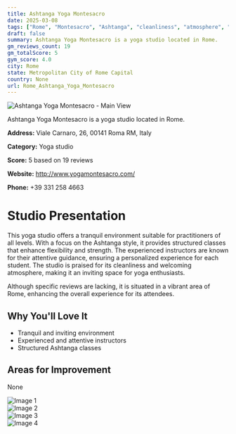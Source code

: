 ```yaml
---
title: Ashtanga Yoga Montesacro
date: 2025-03-08
tags: ["Rome", "Montesacro", "Ashtanga", "cleanliness", "atmosphere", "Rome"]  
draft: false
summary: Ashtanga Yoga Montesacro is a yoga studio located in Rome.
gm_reviews_count: 19
gm_totalScore: 5
gym_score: 4.0
city: Rome
state: Metropolitan City of Rome Capital
country: None
url: Rome_Ashtanga_Yoga_Montesacro
---
```


<div className="aspect-[16/9] relative my-8">
  <img 
    src="https://lh5.googleusercontent.com/p/AF1QipN47rqMJtwQDjx6cw0d0nQirmtNA_hpGZwKO5ZM=w1920-h1080-k-no"
    alt="Ashtanga Yoga Montesacro - Main View"
    className="object-cover absolute inset-0 w-full h-full rounded-lg"
  />
</div>

Ashtanga Yoga Montesacro is a yoga studio located in Rome.

**Address:** Viale Carnaro, 26, 00141 Roma RM, Italy

**Category:** Yoga studio

**Score:** 5 based on 19 reviews

**Website:** http://www.yogamontesacro.com/

**Phone:** +39 331 258 4663

# Studio Presentation

This yoga studio offers a tranquil environment suitable for practitioners of all levels. With a focus on the Ashtanga style, it provides structured classes that enhance flexibility and strength. The experienced instructors are known for their attentive guidance, ensuring a personalized experience for each student. The studio is praised for its cleanliness and welcoming atmosphere, making it an inviting space for yoga enthusiasts.

Although specific reviews are lacking, it is situated in a vibrant area of Rome, enhancing the overall experience for its attendees.

## Why You'll Love It

- Tranquil and inviting environment
- Experienced and attentive instructors
- Structured Ashtanga classes

## Areas for Improvement

None

<div className="grid grid-cols-1 xl:grid-cols-2 gap-4 my-8">
<div className="aspect-[4/3] relative"><img src="https://lh5.googleusercontent.com/p/AF1QipNoQudJMqBBZCgJN1cycy0oCbMNW1JDHHjIjFvG=w1920-h1080-k-no" alt="Image 1" className="object-cover absolute inset-0 w-full h-full rounded-lg" /></div>
<div className="aspect-[4/3] relative"><img src="https://lh5.googleusercontent.com/p/AF1QipObwqXvwKCG1euTNMmEr5wYKSARsicxyvijBf9c=w1920-h1080-k-no" alt="Image 2" className="object-cover absolute inset-0 w-full h-full rounded-lg" /></div>
<div className="aspect-[4/3] relative"><img src="https://lh5.googleusercontent.com/p/AF1QipOv4gO_3TIUy60NUTxD87X34EkowwdvR70OZVmm=w1920-h1080-k-no" alt="Image 3" className="object-cover absolute inset-0 w-full h-full rounded-lg" /></div>
<div className="aspect-[4/3] relative"><img src="https://lh5.googleusercontent.com/p/AF1QipNfpokQwiwBcMUDMAIkRruTapJja39Jc9hQhCot=w1920-h1080-k-no" alt="Image 4" className="object-cover absolute inset-0 w-full h-full rounded-lg" /></div>
</div>